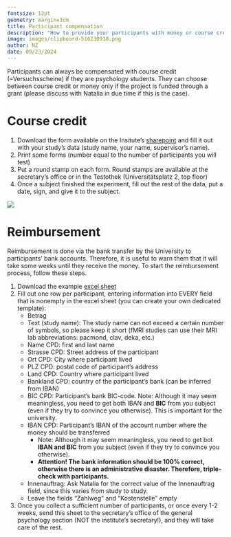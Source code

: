 ```yaml
---
fontsize: 12pt
geometry: margin=3cm
title: Participant compensation
description: "How to provide your participants with money or course credit for experiment participation"
image: images/clipboard-516230918.png
author: NZ
date: 09/23/2024
---
```


Participants can always be compensated with course credit (=Versuchsscheine) if they are psychology students. They can choose between course credit or money only if the project is funded through a grant (please discuss with Natalia in due time if this is the case).

# Course credit

1.  Download the form available on the Insitute's [sharepoint](https://sharepoint.uni-graz.at/sites/602/untersuchen/_layouts/15/WopiFrame2.aspx?sourcedoc=%7BFAA90B5A-5D5D-4DA2-A636-9FD2AE63A8D9%7D&file=Bestätigung_Untersuchung.pdf&action=default) and fill it out with your study's data (study name, your name, supervisor's name).
2.  Print some forms (number equal to the number of participants you will test)
3.  Put a round stamp on each form. Round stamps are available at the secretary's office or in the Testothek (Universitätsplatz 2, top floor)
4.  Once a subject finished the experiment, fill out the rest of the data, put a date, sign, and give it to the subject.

![](images/clipboard-516230918.png)

# Reimbursement

Reimbursement is done via the bank transfer by the University to participants' bank accounts. Therefore, it is useful to warn them that it will take some weeks until they receive the money. To start the reimbursement process, follow these steps.

1.  Download the example [excel sheet](https://github.com/visualneuroscience/visualneuroscience.github.io/tree/main/people/compensation/files/AWE_Form_example.xlsx)
2.  Fill out one row per participant, entering information into EVERY field that is nonempty in the excel sheet (you can create your own dedicated template):
    -   Betrag
    -   Text (study name): The study name can not exceed a certain number of symbols, so please keep it short (fMRI studies can use their MRI lab abbreviations: pacmond, clav, deka, etc.)
    -   Name CPD: first and last name
    -   Strasse CPD: Street address of the participant
    -   Ort CPD: City where participant lived
    -   PLZ CPD: postal code of participant's address
    -   Land CPD: Country where participant lived
    -   Bankland CPD: country of the participant's bank (can be inferred from IBAN)
    -   BIC CPD: Participant's bank BIC-code. Note: Although it may seem meaningless, you need to get both IBAN and **BIC** from you subject (even if they try to convince you otherwise). This is important for the university.
    -   IBAN CPD: Participant's IBAN of the account number where the money should be transferred
        -   Note: Although it may seem meaningless, you need to get bot **IBAN and BIC** from you subject (even if they try to convince you otherwise).
        -   **Attention! The bank information should be 100% correct, otherwise there is an administrative disaster. Therefore, triple-check with participants.**
    -   Innenauftrag: Ask Natalia for the correct value of the Innenauftrag field, since this varies from study to study.
    -   Leave the fields "Zahlweg" and "Kostenstelle" empty
3.  Once you collect a sufficient number of participants, or once every 1-2 weeks, send this sheet to the secretary's office of the general psychology section (NOT the institute's secretary!), and they will take care of the rest.

